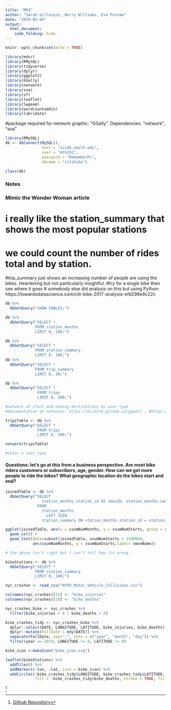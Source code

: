 ```yaml
---
title: "MP4"
author: "Sarah Gillespie, Berry Williams, Eva Putnam"
date: "2019-05-04"
output: 
  html_document:
    code_folding: hide
---
```


```r
knitr::opts_chunk$set(echo = TRUE)
```


```r
library(mdsr)
library(RMySQL)
library(tidyverse)
library(dplyr)
library(ggplot2)
library(GGally)
library(network)
library(sna)
library(sf)
library(leaflet)
library(lwgeom)
library(wordcountaddin)
library(lubridate)
```

#package required for network graphic: "GGally". Dependencies: "network", "sna"

```r
library(RMySQL)
db <- dbConnect(MySQL(), 
                host = "scidb.smith.edu", 
                user = "mth292", 
                password = "RememberPi", 
                dbname = "citibike")

class(db)

```
### Notes
### Mimic the Wonder Woman article
# i really like the station_summary that shows the most popular stations
# we could count the number of rides total and by station.

#trip_summary just shows an increasing number of people are using the bikes. Heartening but not particularly insightful.
#try for a single bike then see where it goes
# somebody else did analysis on this but using Python: https://towardsdatascience.com/citi-bike-2017-analysis-efd298e6c22c
```r
db %>%
  dbGetQuery("SHOW TABLES;")

db %>%
  dbGetQuery("SELECT * 
             FROM station_months
             LIMIT 0, 100;")

db %>%
  dbGetQuery("SELECT * 
             FROM station_summary
             LIMIT 0, 100;")
db %>%
  dbGetQuery("SELECT * 
             FROM trip_summary
             LIMIT 0, 20;")

db %>%
  dbGetQuery("SELECT * 
              FROM trips
              LIMIT 0, 200;")

```

```r
#network of start and ending destinations by user type
#documentation on networks: https://briatte.github.io/ggnet/ , #https://cran.r-project.org/web/packages/ggnetwork/vignettes/ggnetwork.html

tripsTable <- db %>%
  dbGetQuery("SELECT * 
              FROM trips
              LIMIT 0, 200;")

network(tripsTable)

#color = user_type
```

#### Questions: let's go at this from a business perspective. Are most bike riders customers or subscribers, age, gender. How can we get more people to ride the bikes? What geographic location do the bikes start and end?

```r

joinedTable <- db %>%
  dbGetQuery("SELECT
                station_months.station_id AS smonID, station_months.name AS smonName, station_months.num_starts AS smonNumStarts, station_months.num_stops AS smonNumStops, station_summary.num_months AS ssumNumMonths, station_summary.num_starts AS ssumNumStarts, station_summary.num_stops AS ssumNumStops
              FROM
                station_months
                  LEFT JOIN
                station_summary ON station_months.station_id = station_summary.station_id;")
```

```r
ggplot(joinedTable, aes(x = ssumNumMonths, y = ssumNumStarts, group = smonName)) + 
  geom_col() +
  geom_text(data=subset(joinedTable, ssumNumStarts > 150000),
            aes(ssumNumMonths, y = ssumNumStarts,label= smonName))

# the above isn't right but I can't tell how its wrong
```

```r

bikeStations <- db %>%
  dbGetQuery("SELECT * 
             FROM station_summary
             LIMIT 0, 100;")
```

```r
nyc_crashes <- read_csv("NYPD_Motor_Vehicle_Collisions.csv")
```

```r
colnames(nyc_crashes)[15] <- "bike_injuries"
colnames(nyc_crashes)[16] <- "bike_deaths"
```

```r
nyc_crashes_bike <- nyc_crashes %>%
  filter(bike_injuries > 0 | bike_deaths > 0) 
```


```r
bike_crashes_tidy <- nyc_crashes_bike %>%
  dplyr::select(DATE, LONGITUDE, LATITUDE, bike_injuries, bike_deaths) %>%
  dplyr::mutate(FullDate = mdy(DATE)) %>%
  separate(FullDate, sep="-", into = c("year", "month", "day")) %>%
  filter(year == 2019, LONGITUDE != 0, LATITUDE != 0)
```


```r
bike_icon <-makeIcon("bike_icon.svg")
```

```r
leaflet(bikeStations) %>%
  addTiles() %>%
  addMarkers(~lon, ~lat, icon = bike_icon) %>%
  addCircles(~bike_crashes_tidy$LONGITUDE, bike_crashes_tidy$LATITUDE, weight = 1, radius = 40,
             fill = ~bike_crashes_tidy$bike_deaths, stroke = TRUE, fillOpacity = 1)
```

^[[Github Repository](https://github.com/SarahGillespie/sds192-mp4)
]

